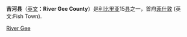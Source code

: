 {{noteTA
|G1=地名
|1=zh:利比里亚;zh-hans:利比里亚;zh-hk:利比里亞;zh-tw:賴比瑞亞;
|d1=大陆：利比里亚；台灣：賴比瑞亞；香港：利比里亞；
|2=zh:塞拉利昂;zh-hans:塞拉利昂;zh-hk:塞拉利昂;zh-tw:獅子山;
|d2=大陆：塞拉利昂；台灣：獅子山；香港：塞拉利昂；
|3=zh:科特迪瓦;zh-hans:科特迪瓦;zh-hk:科特迪瓦;zh-tw:象牙海岸;
|d3=大陆：科特迪瓦；台灣：象牙海岸；香港：科特迪瓦；
}}
{{Infobox Settlement
|name=吉河县
|settlement_type=[[賴比瑞亞縣級行政區|賴比瑞亞縣級行政區]]
|nickname           = 
|image_skyline      =
|image_size          = 
|image_caption       =
|image_flag          = Flag of River Gee County.svg
|image_map          = River Gee in Liberia.svg
|map_caption        = 吉河县位置圖
|subdivision_type=國家
|subdivision_name   = {{flag|Liberia}}
|subdivision_type1=首府
|subdivision_name1=[[菲什敦|菲什敦]]
|subdivision_type2=分區
|subdivision_name2=10
|leader_title           = 縣長
|leader_name            =J. Karku Sampson
|established_title      =建立
|established_date       = 2000年
|area_total_km2         =5113
|population_as_of   = 2008年
|population_note    = 
|population_total   =66789
|population_density_km2 = 13.2
|timezone           = GMT
|utc_offset         = +0
|footnotes          = 
}}

'''吉河县'''（[[英文|英文]]：'''River Gee County'''）是[[利比里亚|利比里亚]]15[[县|县]]之一，首府[[菲什敦|菲什敦]] (英文:Fish Town).

{{Liberia-geo-stub}}
{{Counties of Liberia}}

[[Category:利比里亚行政区划|River Gee]]